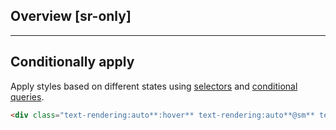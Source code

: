 ## Overview [sr-only]
<Overview/>

---

## Conditionally apply
Apply styles based on different states using [selectors](/guide/state-selectors) and [conditional queries](/guide/conditional-queries).
```html
<div class="text-rendering:auto**:hover** text-rendering:auto**@sm** text-rendering:auto**@dark** text-rendering:auto**@print**">…</div>
```

